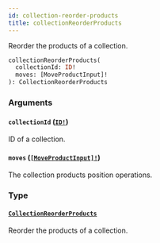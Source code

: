 ```yaml
---
id: collection-reorder-products
title: collectionReorderProducts
---
```


Reorder the products of a collection.

```graphql
collectionReorderProducts(
  collectionId: ID!
  moves: [MoveProductInput]!
): CollectionReorderProducts

```

### Arguments

#### `collectionId` ([`ID!`](/docs/developer/api-reference/scalars/id))

ID of a collection.

#### `moves` ([`[MoveProductInput]!`](/docs/developer/api-reference/inputs/move-product-input))

The collection products position operations.

### Type

#### [`CollectionReorderProducts`](/docs/developer/api-reference/objects/collection-reorder-products)

Reorder the products of a collection.
